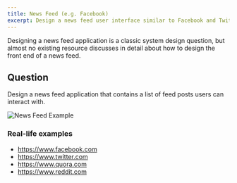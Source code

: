 ```yaml
---
title: News Feed (e.g. Facebook)
excerpt: Design a news feed user interface similar to Facebook and Twitter
---
```


Designing a news feed application is a classic system design question, but almost no existing resource discusses in detail about how to design the front end of a news feed.

## Question

Design a news feed application that contains a list of feed posts users can interact with.

![News Feed Example](/img/questions/news-feed-facebook/news-feed-example.png)

### Real-life examples

- https://www.facebook.com
- https://www.twitter.com
- https://www.quora.com
- https://www.reddit.com
